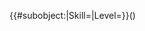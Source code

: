 <includeonly>{{#subobject:|Skill={{{Skill|}}}|Level={{{Level|}}}}}{{{Skill|}}}({{{Level|}}})</includeonly>
